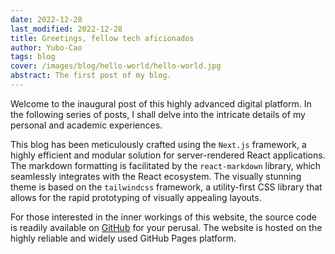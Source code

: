 ```yaml
---
date: 2022-12-28
last_modified: 2022-12-28
title: Greetings, fellow tech aficionados
author: Yubo-Cao
tags: blog
cover: /images/blog/hello-world/hello-world.jpg
abstract: The first post of my blog.
---
```


Welcome to the inaugural post of this highly advanced digital platform. In the
following series of posts, I shall delve into the intricate details of my
personal and academic experiences.

This blog has been meticulously crafted using the `Next.js` framework, a highly
efficient and modular solution for server-rendered React applications. The
markdown formatting is facilitated by the `react-markdown` library, which
seamlessly integrates with the React ecosystem. The visually stunning theme is
based on the `tailwindcss` framework, a utility-first CSS library that allows
for the rapid prototyping of visually appealing layouts.

For those interested in the inner workings of this website, the source code is
readily available on [GitHub](https://github.com/Yubo-Cao/yubo-cao.github.com)
for your perusal. The website is hosted on the highly reliable and widely used
GitHub Pages platform.
